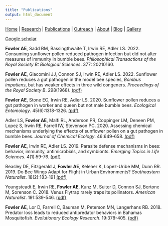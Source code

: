 ```yaml
---
title: "Publications"
output: html_document
---
```


[Home](index.html)  |  [Research](research.html)  |  [Publications](pubs.html)  |  [Outreach](outreach.html)  |  [About](about.html) | [Blog](blog.html) | [Gallery](gallery.html) 

[Google scholar](https://scholar.google.com/citations?user=tSQCC-QAAAAJ&hl=en) <br/>

**Fowler AE**, Sadd BM, Bassingthwaite T, Irwin RE, Adler LS. 2022. Consuming sunflower pollen reduced pathogen infection but did not alter measures of immunity in bumble bees. *Philosophical Transactions of the Royal Society B: Biological Sciences*. 377: 20210160.

**Fowler AE**, Giacomini JJ, Connon SJ, Irwin RE, Adler LS. 2022. Sunflower pollen reduces a gut pathogen in the model bee species, *Bombus impatiens*, but has weaker effects in three wild congeners. *Proceedings of the Royal Society B*. 298(1968). [(pdf)](Fowler et al. 2022 PRSB.pdf) <br/>

**Fowler AE**, Stone EC, Irwin RE, Adler LS. 2020. Sunflower pollen reduces a gut pathogen in worker and queen but not male bumble bees. *Ecological Entomology*. 45(6):1318-1326. [(pdf)](Fowler et al. 2020 Ecol Ent.pdf) <br/>

Adler LS, **Fowler AE**, Malfi RL, Anderson PR, Coppinger LM, Deneen PM, Lopez S, Irwin RE, Farrell IW, Stevenson PC. 2020. Assessing chemical mechanisms underlying the effects of sunflower pollen on a gut pathogen in bumble bees. *Journal of Chemical Ecology*. 46:649-658. [(pdf)](Adler2020.pdf) <br/>

**Fowler AE**, Irwin RE, Adler LS. 2019. Parasite defense mechanisms in bees: behavior, immunity, antimicrobials, and symbionts. *Emerging Topics in Life Sciences*. 4(1):59-76. [(pdf)](Fowler et al. 2019 ETLS.pdf)<br/>

Beasley DE, Fitzgerald J, **Fowler AE**, Keleher K, Lopez-Uribe MM, Dunn RR. 2019. Do Bee Wings Adapt for Flight in Urban Environments? *Southeastern Naturalist*. 18(2):183-191 [(pdf)](beasley et al. 2019.pdf) <br/>

Youngsteadt E, Irwin RE, **Fowler AE**, Kunz M, Suiter D, Connon SJ, Bertone M, Sorenson C. 2018. Venus Flytrap rarely traps its pollinators. *American Naturalist*. 191:539-546. [(pdf)](Youngsteadt et al. 2018.pdf) <br/>

**Fowler AE**, Lor D, Farrell C, Bauman M, Peterson MN, Langerhans RB. 2018. Predator loss leads to reduced antipredator behaviors in Bahamas Mosquitofish. *Evolutionary Ecology Research*. 19:378-405. [(pdf)](Fowler et al. 2018 EER.pdf)
